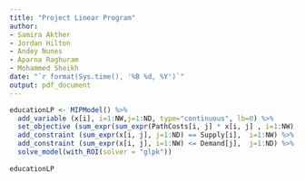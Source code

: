 ```yaml
---
title: "Project Linear Program"
author:
- Samira Akther  
- Jordan Hilton
- Andey Nunes
- Aparna Raghuram
- Mohammed Sheikh
date: "`r format(Sys.time(), '%B %d, %Y')`"
output: pdf_document
---
```


```r
educationLP <- MIPModel() %>%
  add_variable (x[i], i=1:NW,j=1:ND, type="continuous", lb=0) %>%
  set_objective (sum_expr(sum_expr(PathCosts[i, j] * x[i, j] , i=1:NW), j=1:ND ), "min") %>% #minimize costs, * here is scalar mult.
  add_constraint (sum_expr(x[i, j], j=1:ND) == Supply[i],  i=1:NW) %>%  # NW constraints on supply
  add_constraint (sum_expr(x[i, j], i=1:NW) <= Demand[j],  j=1:ND) %>%  # ND constraints on demand
  solve_model(with_ROI(solver = "glpk"))
  
educationLP
```
